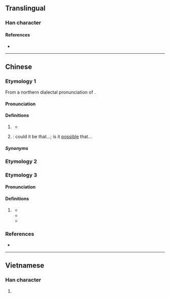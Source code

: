 {{also|不用}}
{{character info}}
==Translingual==

===Han character===
{{Han char|rn=101|rad=用|as=04|sn=9|four=10227|canj=MFBQ|ids=⿱不用}}

====References====
* {{Han ref|kx=0756.051|dkj=21713|dj=1166.060|hdz=10025.110|uh=752D}}

----

==Chinese==

===Etymology 1===
{{zh-forms}}
From a northern dialectal pronunciation of {{zh-l|*不用}}.

====Pronunciation====
{{zh-pron
|m=béng,bíng,1na=Standard Chinese and Beijing dialect,2na=Beijing dialect
|c=bung2
|h=pfs=
|md=
|mn=bàng
|w=2pion
|mc=
|oc=
|ma=y
|cat=adv
}}

====Definitions====
{{zh-hanzi}}

# {{lb|zh|dialectal Mandarin}} {{contraction of|zh|不用|4=needn't}}
#* {{zh-x|算了 吧，我 送 給 你 一 碗 茶 喝，你 就 甭 賣 那 套 生意口 啦！|Save your words. I'll give you a cup of tea for free. You '''needn't''' smooth talk me!|ref='''1957''', {{w|Lao She}}, ''{{w|Teahouse (play)|Teahouse}}''|M-BJ}}
# {{lb|zh|Beijing Mandarin}} {{n-g|Indicates a rhetorical question}}: could it be that...; is it [[possible]] that...

=====Synonyms=====
{{zh-dial|不用}}
{{zh-dial|難道}}

===Etymology 2===
{{zh-see|棄|v}}

===Etymology 3===
{{zh-forms}}

====Pronunciation====
{{zh-pron
|mn=mài
|cat=v
}}

====Definitions====
{{zh-hanzi}}

# {{lb|zh|Hokkien}} {{zh-alt-form|莫|tr=mài|do not}}
#* {{zh-x|空{khong}氣{khì} 中{tiong} 甭{mài} 賰\存{chhun} 寂{siok}寞{bo̍k} 佮\甲 我|'''Don't''' leave loneliness with me in the air.|TW|ref='''2012''', {{w2|zh|詹雅雯}}, [https://www.youtube.com/watch?v=kDgJ0QrtJq0 {{lang|zh|一個人}}]}}
#* {{zh-x|暫時 放{hòng}下{hā} 甭{mài} 想 彼{hiah} 多{chōe}|Let it go for now, and '''don't''' think of it that much.|TW|ref='''2016''', {{w2|zh|楊哲 (歌手)|楊哲}} (lyricist {{lang|zh|廖偉志}}), [https://www.youtube.com/watch?v=8nGbzsITOGk {{lang|zh|燒酒乾一杯}}]}}
#* {{zh-x|贏 甭{mài} 驕傲 輸 甭{mài} 怨嘆|'''Don't''' be arrogant when you win; '''don't''' complain when you lose.|TW|ref='''2018''', {{w2|zh|洪榮宏}} (lyricist {{lang|zh|高以德}}), [https://www.youtube.com/watch?v=Oea5EnxCtbQ {{lang|zh|人生車站}}]}}

===References===
* {{R:twedu|A02631}}

{{zh-cat|Intermediate}}

----

==Vietnamese==

===Han character===
{{vi-hantu|[[bằng]]|rs=用04}}

# {{rfdef|vi|sort=用04}}